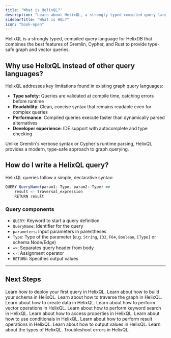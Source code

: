 ```yaml
---
title: "What is HelixQL?"
description: "Learn about HelixQL, a strongly typed compiled query language for graph and vector operations in HelixDB"
sidebarTitle: "What is HQL?"
icon: "book-open"
---
```


HelixQL is a strongly typed, compiled query language for HelixDB that combines the best features of Gremlin, Cypher, and Rust to provide type-safe graph and vector queries.

## Why use HelixQL instead of other query languages?

HelixQL addresses key limitations found in existing graph query languages:

- **Type safety**: Queries are validated at compile time, catching errors before runtime
- **Readability**: Clean, concise syntax that remains readable even for complex queries
- **Performance**: Compiled queries execute faster than dynamically parsed alternatives
- **Developer experience**: IDE support with autocomplete and type checking

Unlike Gremlin's verbose syntax or Cypher's runtime parsing, HelixQL provides a modern, type-safe approach to graph querying.

## How do I write a HelixQL query?

HelixQL queries follow a simple, declarative syntax:

```js
QUERY QueryName(param1: Type, param2: Type) =>
    result <- traversal_expression
    RETURN result
```

### Query components

- `QUERY`: Keyword to start a query definition
- `QueryName`: Identifier for the query
- `parameters`: Input parameters in parentheses
- `Type`: Type of the parameter (e.g. `String`, `I32`, `F64`, `Boolean`, `[Type]` or schema Node/Edge)
- `=>`: Separates query header from body
- `<-`: Assignment operator
- `RETURN`: Specifies output values

---

## Next Steps

<CardGroup cols={3}>
    <Card title="Deploy your first query" href="/documentation/cli-v2/getting-started" icon="book-open">
        Learn how to deploy your first query in HelixQL.
    </Card>
    <Card title="Schemas" href="/documentation/hql/schema/schema-definition" icon="table">
        Learn about how to build your schema in HelixQL.
    </Card>
    <Card title="Traversals" href="/documentation/hql/select/selectN" icon="right-left-large">
        Learn about how to traverse the graph in HelixQL.
    </Card>
    <Card title="Creating data" href="/documentation/hql/create/addN" icon="plus">
        Learn about how to create data in HelixQL.
    </Card>
    <Card title="Vector operations" href="/documentation/hql/updating" icon="share-nodes">
        Learn about how to perform vector operations in HelixQL.
    </Card>
    <Card title="Keyword search" href="/documentation/hql/keyword_search" icon="pencil">
        Learn about how to perform keyword search in HelixQL.
    </Card>
    <Card title="Properties" href="/documentation/hql/properties/property-access" icon="tags">
        Learn about how to access properties in HelixQL.
    </Card>
    <Card title="Conditionals" href="/documentation/hql/conditionals/conditions" icon="ballot-check">
        Learn about how to use conditionals in HelixQL.
    </Card>
    <Card title="Result operations" href="/documentation/hql/result_ops" icon="integral">
        Learn about how to perform result operations in HelixQL.
    </Card>
    <Card title="Output values" href="/documentation/hql/output_values" icon="arrow-right-from-bracket">
        Learn about how to output values in HelixQL.
    </Card>
    <Card title="Types" href="/documentation/hql/types" icon="text-size">
        Learn about the types of HelixQL.
    </Card>
    <Card title="Errors" href="/documentation/hql/errors/E101" icon="triangle-exclamation">
        Troubleshoot errors in HelixQL.
    </Card>

</CardGroup>
